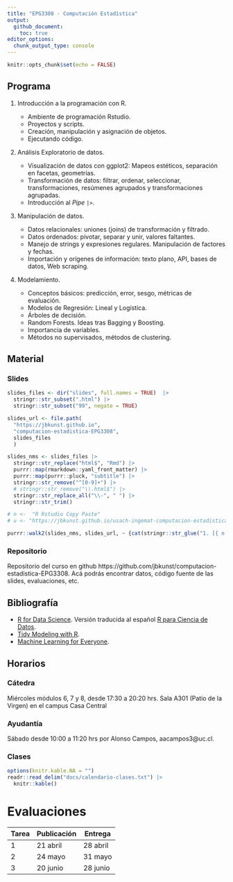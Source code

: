 ```yaml
---
title: "EPG3308 - Computación Estadística"
output:
  github_document:
    toc: true
editor_options: 
  chunk_output_type: console
---
```


```r
knitr::opts_chunk$set(echo = FALSE)
```

## Programa

1.  Introducción a la programación con R.

    - Ambiente de programación Rstudio.
    - Proyectos y scripts.
    - Creación, manipulación y asignación de objetos.
    - Ejecutando código.

1.  Análisis Exploratorio de datos.

    - Visualización de datos con ggplot2: Mapeos estéticos, separación en facetas, geometrías.
    - Transformación de datos: filtrar, ordenar, seleccionar, transformaciones, resúmenes agrupados y transformaciones agrupadas.
    - Introducción al _Pipe_ `|>`.

1.  Manipulación de datos.

    - Datos relacionales: uniones (joins) de transformación y filtrado.
    - Datos ordenados: pivotar, separar y unir, valores faltantes.
    - Manejo de strings y expresiones regulares. Manipulación de factores y fechas.
    - Importación y orígenes de información: texto plano, API, bases de datos, Web scraping.

1.  Modelamiento.

    - Conceptos básicos: predicción, error, sesgo, métricas de evaluación.
    - Modelos de Regresión: Lineal y Logística.
    - Árboles de decisión.
    - Random Forests. Ideas tras Bagging y Boosting.
    - Importancia de variables.
    - Métodos no supervisados, métodos de clustering.


## Material

### Slides

```r
slides_files <- dir("slides", full.names = TRUE)  |> 
  stringr::str_subset(".html") |> 
  stringr::str_subset("99", negate = TRUE)

slides_url <- file.path(
  "https://jbkunst.github.io",
  "computacion-estadistica-EPG3308",
  slides_files
  )

slides_nms <- slides_files |> 
  stringr::str_replace("html$", "Rmd") |> 
  purrr::map(rmarkdown::yaml_front_matter) |> 
  purrr::map(purrr::pluck, "subtitle") |> 
  stringr::str_remove("^[0-9]+") |> 
  # stringr::str_remove("\\.html$") |> 
  stringr::str_replace_all("\\-", " ") |> 
  stringr::str_trim()

# n <-  "R Rstudio Copy Paste"
# u <- "https://jbkunst.github.io/usach-ingemat-computacion-estadistica-EPG3308-202201/01-R-Rstudio-copy-paste.html"

purrr::walk2(slides_nms, slides_url, ~ {cat(stringr::str_glue("1. [{ n }]({ u })", n = .x, u = .y)); cat("\n")})
```

### Repositorio

Repositorio del curso en github https://github.com/jbkunst/computacion-estadistica-EPG3308. Acá podrás
encontrar datos, código fuente de las slides, evaluaciones, etc.

## Bibliografía

- [R for Data Science](https://r4ds.hadley.nz/). Versión traducida al español [R para Ciencia de Datos](https://es.r4ds.hadley.nz/).
- [Tidy Modeling with R](https://www.tmwr.org/).
- [Machine Learning for Everyone](https://vas3k.com/blog/machine_learning/).

## Horarios

### Cátedra

Miércoles módulos 6, 7 y 8, desde 17:30 a 20:20 hrs. Sala A301 (Patio de la Virgen) en el campus Casa Central 

### Ayudantía

Sábado desde 10:00 a 11:20 hrs por Alonso Campos, aacampos3@uc.cl.

### Clases

```r
options(knitr.kable.NA = "")
readr::read_delim("docs/calendario-clases.txt") |> 
  knitr::kable()
```

# Evaluaciones

| Tarea | Publicación | Entrega  |
|-------|-------------|----------|
| 1     | 21 abril    | 28 abril |
| 2     | 24 mayo     | 31 mayo  |
| 3     | 20 junio    | 28 junio |

